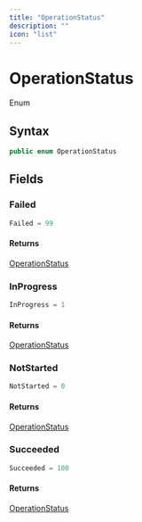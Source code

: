 ```yaml
---
title: "OperationStatus"
description: ""
icon: "list"
---
```


# OperationStatus

<Badge variant="outline">Enum</Badge>

## Syntax

```csharp
public enum OperationStatus
```

## Fields

### Failed

```csharp
Failed = 99
```

#### Returns

[OperationStatus](/api-reference/cloudnimble/blazoressentials/merlin/operationstatus)

### InProgress

```csharp
InProgress = 1
```

#### Returns

[OperationStatus](/api-reference/cloudnimble/blazoressentials/merlin/operationstatus)

### NotStarted

```csharp
NotStarted = 0
```

#### Returns

[OperationStatus](/api-reference/cloudnimble/blazoressentials/merlin/operationstatus)

### Succeeded

```csharp
Succeeded = 100
```

#### Returns

[OperationStatus](/api-reference/cloudnimble/blazoressentials/merlin/operationstatus)


